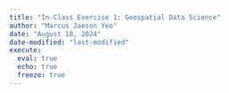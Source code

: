 ```yaml
---
title: "In-Class Exercise 1: Geospatial Data Science"
author: "Marcus Jaeson Yeo"
date: "August 18, 2024"
date-modified: "last-modified"
execute: 
  eval: true
  echo: true
  freeze: true
---
```

